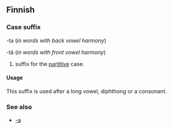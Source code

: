 ==Finnish==

===Case suffix===
-ta (''in words with back vowel harmony'')

-tä (''in words with front vowel harmony'')

# suffix for the [[partitive]] case.

====Usage====
This suffix is used after a long vowel, diphthong or a consonant.

===See also===
*[[-a#Finnish|-a]]